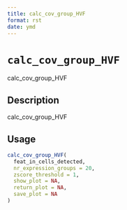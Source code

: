 ```yaml
--- 
title: calc_cov_group_HVF 
format: rst 
date: ymd 
--- 
```

# `calc_cov_group_HVF`

calc_cov_group_HVF


## Description

calc_cov_group_HVF


## Usage

```r
calc_cov_group_HVF(
  feat_in_cells_detected,
  nr_expression_groups = 20,
  zscore_threshold = 1,
  show_plot = NA,
  return_plot = NA,
  save_plot = NA
)
```


